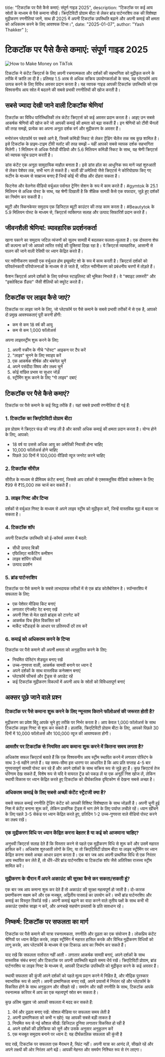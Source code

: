   title: "टिकटॉक पर पैसे कैसे कमाएं: संपूर्ण गाइड 2025",
  description: "टिकटॉक पर कई आय स्रोतों के माध्यम से पैसे कमाना सीखें। क्रिएटिविटी प्रोग्राम बीटा से लेकर ब्रांड पार्टनरशिप तक की विशेषज्ञ मुद्रीकरण रणनीतियां जानें, साथ ही 2025 में अपनी टिकटॉक उपस्थिति बढ़ाने और अपनी कमाई की क्षमता को अधिकतम करने के लिए आवश्यक टिप्स।",
  date: "2025-01-07",
  author: "Yash Thakker"
};

# टिकटॉक पर पैसे कैसे कमाएं: संपूर्ण गाइड 2025

![How to Make Money on TikTok](/images/blog-posts/how-to-make-money-on-tiktok.jpeg)

टिकटॉक ने कंटेंट क्रिएटर्स के लिए अपनी रचनात्मकता और दर्शकों की सहभागिता को मुद्रीकृत करने के तरीके में क्रांति ला दी है। प्रतिमाह 1.5 अरब से अधिक सक्रिय उपयोगकर्ताओं के साथ, यह प्लेटफॉर्म आय उत्पन्न करने के लिए विविध अवसर प्रदान करता है। यह व्यापक गाइड आपकी टिकटॉक उपस्थिति को एक विश्वसनीय आय स्रोत में बदलने की सबसे प्रभावी रणनीतियों की खोज करती है।

## सबसे ज्यादा देखी जाने वाली टिकटॉक श्रेणियां

टिकटॉक का विविध पारिस्थितिकी तंत्र कंटेंट क्रिएटर्स को कई अवसर प्रदान करता है। आइए उन सबसे आकर्षक श्रेणियों की खोज करें जो आपकी कमाई की क्षमता को बढ़ा सकती हैं। इन श्रेणियों को टीवी चैनलों की तरह समझें, प्रत्येक का अपना अनूठा दर्शक वर्ग और मुद्रीकरण के अवसर हैं।

मनोरंजन प्लेटफॉर्म पर सबसे आगे है, जिसमें कॉमेडी स्किट से लेकर ट्रेंडिंग चैलेंज तक सब कुछ शामिल है। इसे टिकटॉक के प्राइम-टाइम टीवी स्लॉट की तरह समझें – यहीं आपको सबसे व्यापक दर्शक सहभागिता मिलेगी। 1 मिलियन से अधिक पैरोडी वीडियो और 5.6 मिलियन कॉमेडी स्किट के साथ, यह श्रेणी क्रिएटर्स को व्यापक पहुंच प्रदान करती है।

डांस कंटेंट एक अनूठा सामुदायिक माहौल बनाता है। इसे डांस हॉल का आधुनिक रूप मानें जहां शुरुआती से लेकर पेशेवर तक, सभी भाग ले सकते हैं। चार्ली डी'अमेलियो जैसे क्रिएटर्स ने कोरियोग्राफ किए गए रूटीन के माध्यम से साम्राज्य बनाए हैं जिन्हें कोई भी सीख और दोहरा सकता है।

फिटनेस और वेलनेस वीडियो वर्चुअल पर्सनल ट्रेनिंग सेशन के रूप में काम करते हैं। #gymtok के 25.1 मिलियन से अधिक पोस्ट के साथ, यह श्रेणी दिखाती है कि शैक्षिक सामग्री कैसे एक वफादार, जुड़े हुए दर्शकों का निर्माण कर सकती है।

ब्यूटी और स्किनकेयर समुदाय एक डिजिटल ब्यूटी काउंटर की तरह काम करता है। #Beautytok के 5.9 मिलियन पोस्ट के माध्यम से, क्रिएटर्स व्यक्तिगत सलाह और उत्पाद सिफारिशें प्रदान करते हैं।

## जीवनशैली श्रेणियां: व्यावहारिक प्रदर्शनकर्ता

खाना पकाने का समुदाय जटिल व्यंजनों को सुलभ सामग्री में बदलकर फलता-फूलता है। एक दोस्ताना शेफ की कल्पना करें जो आपको त्वरित रसोई की युक्तियां दिखा रहा है। ये क्रिएटर्स व्यावहारिक, आसानी से पालन की जाने वाली रेसिपी पर ध्यान केंद्रित करते हैं।

घर नवीनीकरण सामग्री एक वर्चुअल होम इम्प्रूवमेंट शो के रूप में काम करती है। क्रिएटर्स दर्शकों को परिवर्तनकारी परियोजनाओं के माध्यम से ले जाते हैं, जटिल नवीनीकरण को प्रबंधनीय चरणों में तोड़ते हैं।

फैशन क्रिएटर्स अपने दर्शकों के लिए पर्सनल स्टाइलिस्ट की भूमिका निभाते हैं। वे "क्वाइट लक्जरी" और "इक्लेक्टिक ग्रैंडपा" जैसी शैलियों को क्यूरेट करते हैं।

## टिकटॉक पर लाइव कैसे जाएं?

टिकटॉक पर लाइव जाने के लिए, जो प्लेटफॉर्म पर पैसे कमाने के सबसे प्रभावी तरीकों में से एक है, आपको दो प्रमुख आवश्यकताएं पूरी करनी होंगी:
- कम से कम 18 वर्ष की आयु
- कम से कम 1,000 फॉलोअर्स

अपना लाइवस्ट्रीम शुरू करने के लिए:
1. अपनी स्क्रीन के नीचे "पोस्ट" आइकन पर टैप करें
2. "लाइव" चुनने के लिए स्वाइप करें
3. एक आकर्षक शीर्षक और थंबनेल चुनें
4. अपने पसंदीदा विषय और लक्ष्य चुनें
5. कोई वांछित प्रभाव या सुधार जोड़ें
6. स्ट्रीमिंग शुरू करने के लिए "गो लाइव" दबाएं

## टिकटॉक पर पैसे कैसे कमाएं?

टिकटॉक पर पैसे कमाने के कई सिद्ध तरीके हैं। यहां सबसे प्रभावी रणनीतियां दी गई हैं:

### 1. टिकटॉक का क्रिएटिविटी प्रोग्राम बीटा

इस प्रोग्राम ने क्रिएटर फंड की जगह ली है और काफी अधिक कमाई की क्षमता प्रदान करता है। योग्य होने के लिए, आपको:
- 18 वर्ष या उससे अधिक आयु का अमेरिकी निवासी होना चाहिए
- 10,000 फॉलोअर्स होने चाहिए
- पिछले 30 दिनों में 100,000 वीडियो व्यूज जनरेट करने चाहिए

### 2. टिकटॉक सीरीज़

सीरीज़ के माध्यम से प्रीमियम कंटेंट बनाएं, जिससे आप दर्शकों से एक्सक्लूसिव वीडियो कलेक्शन के लिए ₹99 से ₹15,000 तक चार्ज कर सकते हैं।

### 3. लाइव गिफ्ट और टिप्स

दर्शकों से वर्चुअल गिफ्ट के माध्यम से अपने लाइव स्ट्रीम को मुद्रीकृत करें, जिन्हें वास्तविक मुद्रा में बदला जा सकता है।

### 4. टिकटॉक शॉप

अपनी टिकटॉक उपस्थिति को ई-कॉमर्स अवसर में बदलें:
- सीधी उत्पाद बिक्री
- एफिलिएट मार्केटिंग कमीशन
- लाइव शॉपिंग फीचर्स
- उत्पाद प्रदर्शन

### 5. ब्रांड पार्टनरशिप

टिकटॉक पर पैसे कमाने के सबसे लाभदायक तरीकों में से एक ब्रांड कोलैबोरेशन है। स्पॉन्सरशिप में सफलता के लिए:
- एक पेशेवर मीडिया किट बनाएं
- लगातार एंगेजमेंट रेट बनाए रखें
- अपनी निश से मेल खाते ब्रांड्स को टारगेट करें
- आकर्षक पिच ईमेल विकसित करें
- मार्केट स्टैंडर्ड्स के आधार पर प्रतिस्पर्धी दरें तय करें

### 6. कमाई को अधिकतम करने के टिप्स

टिकटॉक पर पैसे कमाने की अपनी क्षमता को अनुकूलित करने के लिए:
- नियमित पोस्टिंग शेड्यूल बनाए रखें
- उच्च-गुणवत्ता वाली, आकर्षक सामग्री बनाने पर ध्यान दें
- अपने दर्शकों के साथ वास्तविक कनेक्शन बनाएं
- प्लेटफॉर्म फीचर्स और ट्रेंड्स से अपडेट रहें
- कई टिकटॉक मुद्रीकरण विकल्पों में अपनी आय के स्रोतों को विविधतापूर्ण बनाएं

## अक्सर पूछे जाने वाले प्रश्न

### टिकटॉक पर पैसे कमाना शुरू करने के लिए न्यूनतम कितने फॉलोअर्स की जरूरत होती है?
मुद्रीकरण का प्रवेश बिंदु आपके चुने हुए तरीके पर निर्भर करता है। आप केवल 1,000 फॉलोअर्स के साथ टिकटॉक लाइव गिफ्ट से शुरू कर सकते हैं। हालांकि, क्रिएटिविटी प्रोग्राम बीटा के लिए, आपको पिछले 30 दिनों में 10,000 फॉलोअर्स और 100,000 व्यूज की आवश्यकता होगी।

### आमतौर पर टिकटॉक से नियमित आय कमाना शुरू करने में कितना समय लगता है?
अधिकांश सफल क्रिएटर्स बताते हैं कि एक विश्वसनीय आय स्ट्रीम स्थापित करने में लगातार पोस्टिंग के साथ 3-6 महीने लगते हैं। यह समय-सीमा इस धारणा पर आधारित है कि आप प्रति सप्ताह 4-5 बार गुणवत्तापूर्ण सामग्री पोस्ट कर रहे हैं और अपने दर्शकों के साथ सक्रिय रूप से जुड़े हुए हैं। कुछ क्रिएटर्स तेज परिणाम देख सकते हैं, विशेष रूप से यदि वे वायरल ट्रेंड को पकड़ लें या एक अनूठी निश खोज लें, लेकिन स्थायी विकास पर ध्यान केंद्रित करते हुए टिकटॉक को दीर्घकालिक दृष्टिकोण से देखना सबसे अच्छा है।

### अधिकतम कमाई के लिए सबसे अच्छी कंटेंट स्ट्रैटजी क्या है?
सबसे सफल कमाई रणनीति ट्रेंडिंग कंटेंट को आपकी विशिष्ट विशेषज्ञता के साथ जोड़ती है। अपनी चुनी हुई निश में कंटेंट बनाना शुरू करें, लेकिन प्रासंगिक ट्रेंड्स में भाग लेने के लिए पर्याप्त लचीले रहें। ध्यान खींचने के लिए पहले 3-5 सेकंड पर ध्यान केंद्रित करते हुए, प्रतिदिन 1-2 उच्च-गुणवत्ता वाले वीडियो पोस्ट करने का लक्ष्य रखें।

### एक मुद्रीकरण विधि पर ध्यान केंद्रित करना बेहतर है या कई को आजमाना चाहिए?
अनुभवी क्रिएटर्स सलाह देते हैं कि विस्तार करने से पहले एक मुद्रीकरण विधि से शुरू करें और उसमें महारत हासिल करें। अधिकांश शुरुआती लोगों के लिए, या तो क्रिएटिविटी प्रोग्राम बीटा या लाइव स्ट्रीमिंग पर ध्यान केंद्रित करना सबसे अच्छा आधार प्रदान करता है। एक बार जब आप अपनी प्राथमिक विधि से एक निरंतर आय स्थापित कर लेते हैं, तो धीरे-धीरे ब्रांड पार्टनरशिप या टिकटॉक शॉप जैसे अतिरिक्त राजस्व स्ट्रीम शामिल करें।

### मुद्रीकरण के दौरान मैं अपने अकाउंट की सुरक्षा कैसे कर सकता/सकती हूं?
एक बार जब आप कमाना शुरू कर देते हैं तो अकाउंट की सुरक्षा महत्वपूर्ण हो जाती है। दो-कारक प्रमाणीकरण सक्षम करें और एक मजबूत, अद्वितीय पासवर्ड का उपयोग करें। सभी ब्रांड पार्टनरशिप और कमाई का विस्तृत रिकॉर्ड रखें। अपनी कमाई बढ़ाने का वादा करने वाले तृतीय पक्षों के साथ कभी भी अकाउंट एक्सेस साझा न करें, और अनचाहे सहयोग प्रस्तावों के प्रति सावधान रहें।

## निष्कर्ष: टिकटॉक पर सफलता का मार्ग

टिकटॉक पर पैसे कमाने की यात्रा रचनात्मकता, रणनीति और दृढ़ता का एक संयोजन है। लोकप्रिय कंटेंट श्रेणियों पर ध्यान केंद्रित करके, लाइव स्ट्रीमिंग में महारत हासिल करके और विभिन्न मुद्रीकरण विधियों को लागू करके, आप प्लेटफॉर्म के माध्यम से एक टिकाऊ आय का निर्माण कर सकते हैं।

याद रखें कि सफलता रातोंरात नहीं आती - लगातार आकर्षक सामग्री बनाएं, अपने दर्शकों के साथ वास्तविक संबंध बनाएं और टिकटॉक पर अपनी उपस्थिति बढ़ाते समय धैर्य रखें। क्रिएटिविटी प्रोग्राम, ब्रांड पार्टनरशिप या लाइव गिफ्ट के माध्यम से, आपकी टिकटॉक उपस्थिति को मुद्रीकृत करने के कई अवसर हैं।

स्थायी सफलता की कुंजी अपने दर्शकों को पहले मूल्य प्रदान करने में निहित है, और मौद्रिक पुरस्कार स्वाभाविक रूप से आएंगे। अपनी प्रामाणिकता बनाए रखें, अपने प्रयासों में निरंतर रहें और प्लेटफॉर्म के विकसित होने के साथ अनुकूलन और सीखते रहें। समर्पण और सही रणनीति के साथ, टिकटॉक आपके रचनात्मक करियर में आय का एक महत्वपूर्ण स्रोत बन सकता है।

कुछ अंतिम सुझाव जो आपकी सफलता में मदद कर सकते हैं:

1. धैर्य और दृढ़ता बनाए रखें: सोशल मीडिया पर सफलता समय लेती है
2. अपनी प्रामाणिकता को कभी न खोएं: यह आपकी सबसे बड़ी ताकत है
3. नियमित रूप से नई कौशल सीखें: डिजिटल दुनिया लगातार विकसित हो रही है
4. अपने दर्शकों की प्रतिक्रिया को सुनें और उसके अनुसार अनुकूलन करें
5. एक मजबूत समुदाय बनाने पर ध्यान दें: यह दीर्घकालिक सफलता की कुंजी है

याद रखें, टिकटॉक पर सफलता एक मैराथन है, स्प्रिंट नहीं। अपनी यात्रा का आनंद लें, सीखते रहें और अपने लक्ष्यों की ओर निरंतर आगे बढ़ें। आपकी मेहनत और समर्पण निश्चित रूप से रंग लाएगा।